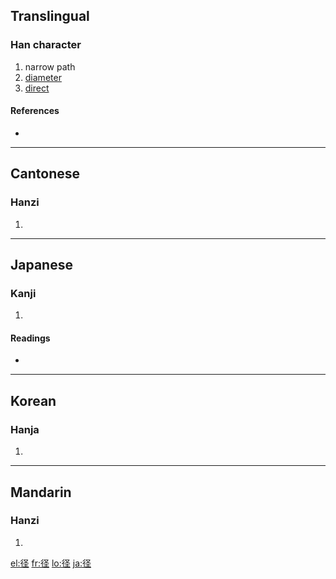{{also|徑}}
==Translingual==

===Han character===
{{Han char|rn=60|rad=彳|as=05|sn=8|four=|canj=竹人弓人一 (HONOM)}}

# narrow path
# [[diameter]]
# [[direct]]

====References====
* {{Han ref|kx=0365.411|dkj=10080|dj=0686.060|hdz=20818.010|uh=5F84|ud=24452}}

----

==Cantonese==

===Hanzi===
{{yue-hanzi|jyut=|y=ging3|tra=徑}}

# {{defn|Cantonese}}

----

==Japanese==

===Kanji===
{{ja-kanji|grade=4|rs=彳05}}

# {{defn|Japanese}}

====Readings====
* {{ja-readings|on=[[けい]] (kei)|kun=[[こみち]] (komichi), [[みち]] (michi), [[さしわたし]] (sashiwatashi)}}

----

==Korean==

===Hanja===
{{ko-hanja|hangeul=경|eumhun=|rv=gyeong|mr=kyŏng|y=kyeng}}

# {{defn|Korean}}

----

==Mandarin==

===Hanzi===
{{cmn-hanzi|tra=徑|pin=[[dāi]] ([[dai1]]), [[jìng]] ([[jing4]])|wg=tai<sup>1</sup>, ching<sup>4</sup>}}

# {{defn|Mandarin}}

[[el:径]]
[[fr:径]]
[[lo:径]]
[[ja:径]]